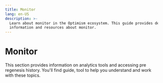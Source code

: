 ```yaml
---
title: Monitor
lang: en-US
description: >-
  Learn about monitor in the Optimism ecosystem. This guide provides detailed
  information and resources about monitor.
---
```



# Monitor

This section provides information on analytics tools and accessing pre regenesis history. You'll find guide, tool to help you understand and work with these topics.

<Cards>
  <Card title="Analytics tools" href="/builders/tools/monitor/analytics-tools" />

  <Card title="Accessing pre Regenesis history" href="/builders/tools/monitor/regenesis-history" />
</Cards>